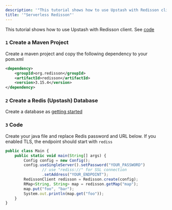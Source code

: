 ```yaml
---
description: '"This tutorial shows how to use Upstash with Redisson client."'
title: '"Serverless Redisson"'
---
```

This tutorial shows how to use Upstash with Redisson client.
See [code](https://github.com/upstash/examples/tree/master/examples/redisson)
### `1` Create a Maven Project
Create a maven project and copy the following dependency to your pom.xml
```xml
<dependency>
    <groupId>org.redisson</groupId>
    <artifactId>redisson</artifactId>
    <version>3.15.4</version>
</dependency>
```
### `2` Create a Redis (Upstash) Database
Create a database as [getting started](../overall/getstarted)
### `3` Code
Create your java file and replace Redis password and URL below. If you enabled
TLS, the endpoint should start with `rediss`
```typescript
public class Main {
    public static void main(String[] args) {
        Config config = new Config();
        config.useSingleServer().setPassword("YOUR_PASSWORD")
                // use "rediss://" for SSL connection
                .setAddress("YOUR_ENDPOINT");
        RedissonClient redisson = Redisson.create(config);
        RMap<String, String> map = redisson.getMap("map");
        map.put("foo", "bar");
        System.out.println(map.get("foo"));
    }
}
```